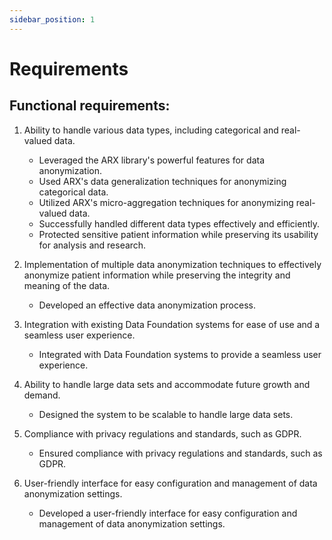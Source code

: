 ```yaml
---
sidebar_position: 1
---
```


# Requirements

## Functional requirements:

1. Ability to handle various data types, including categorical and real-valued data.

   - Leveraged the ARX library's powerful features for data anonymization.
   - Used ARX's data generalization techniques for anonymizing categorical data.
   - Utilized ARX's micro-aggregation techniques for anonymizing real-valued data.
   - Successfully handled different data types effectively and efficiently.
   - Protected sensitive patient information while preserving its usability for analysis and research.

2. Implementation of multiple data anonymization techniques to effectively anonymize patient information while preserving the integrity and meaning of the data.

   - Developed an effective data anonymization process.

3. Integration with existing Data Foundation systems for ease of use and a seamless user experience.

   - Integrated with Data Foundation systems to provide a seamless user experience.

4. Ability to handle large data sets and accommodate future growth and demand.

   - Designed the system to be scalable to handle large data sets.

5. Compliance with privacy regulations and standards, such as GDPR.

   - Ensured compliance with privacy regulations and standards, such as GDPR.

6. User-friendly interface for easy configuration and management of data anonymization settings.
   - Developed a user-friendly interface for easy configuration and management of data anonymization settings.
